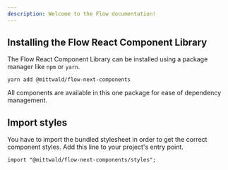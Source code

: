 ```yaml
---
description: Welcome to the Flow documentation!
---
```


## Installing the Flow React Component Library

The Flow React Component Library can be installed using a package manager like
`npm` or `yarn`.

```shell
yarn add @mittwald/flow-next-components
```

All components are available in this one package for ease of dependency
management.

## Import styles

You have to import the bundled stylesheet in order to get the correct component
styles. Add this line to your project's entry point.

```
import "@mittwald/flow-next-components/styles";
```
